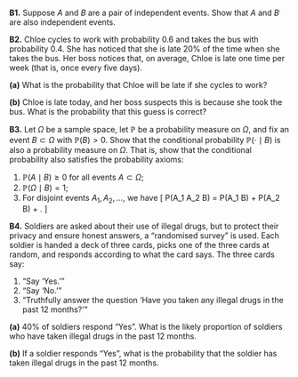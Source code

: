 :::: {.myq}
**B1.** Suppose $A$ and $B$ are a pair of independent events. Show that $A$ and $B^\comp$ are also independent events.
::::

:::: {.myq}
**B2.** Chloe cycles to work with probability $0.6$ and takes the bus with probability $0.4$. She has noticed that she is late 20% of the time when she takes the bus. Her boss notices that, on average, Chloe is late one time per week (that is, once every five days).

::: {.subq}
**(a)** What is the probability that Chloe will be late if she cycles to work?
:::

::: {.subq}
**(b)** Chloe is late today, and her boss suspects this is because she took the bus. What is the probability that this guess is correct?
:::
::::

:::: {.myq}
**B3.** Let $\Omega$ be a sample space, let $\mathbb P$ be a probability measure on $\Omega$, and fix an event $B \subset \Omega$ with $\mathbb P(B) > 0$. Show that the conditional probability $\mathbb P( {\cdot} \mid B)$ is also a probability measure on $\Omega$. That is, show that the conditional probability also satisfies the probability axioms:

1. $\mathbb P(A \mid B) \geq 0$ for all events $A \subset \Omega$;
1. $\mathbb P(\Omega \mid B) = 1$;
1. For disjoint events $A_1, A_2, \dots$, we have
\[ \mathbb P(A_1 \cup A_2 \cup \cdots \mid B) = \mathbb P(A_1 \mid B) + \mathbb P(A_2 \mid B) + \cdots . \]
::::

:::: {.myq}
**B4.** Soldiers are asked about their use of illegal drugs, but to protect their privacy and ensure honest answers, a "randomised survey" is used. Each soldier is handed a deck of three cards, picks one of the three cards at random, and responds according to what the card says. The three cards say:

1. "Say 'Yes.'"
2. "Say 'No.'"
3. "Truthfully answer the question 'Have you taken any illegal drugs in the past 12 months?'"

::: {.subq}
**(a)** 40% of soldiers respond "Yes". What is the likely proportion of soldiers who have taken illegal drugs in the past 12 months.
:::

::: {.subq}
**(b)** If a soldier responds "Yes", what is the probability that the soldier has taken illegal drugs in the past 12 months.
:::
::::
